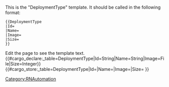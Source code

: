 <noinclude>
This is the "DeploymentType" template.
It should be called in the following format:
<pre>
{{DeploymentType
|Id=
|Name=
|Image=
|Size=
}}
</pre>
Edit the page to see the template text.
{{#cargo_declare:_table=DeploymentType|Id=String|Name=String|Image=File|Size=Integer}}
</noinclude><includeonly>{{#cargo_store:_table=DeploymentType|Id={{{Id|}}}|Name={{{Name|}}}|Image={{{Image|}}}|Size={{{Size|}}} }}
</includeonly>


<noinclude>[[Category:RNAutomation]]</noinclude>